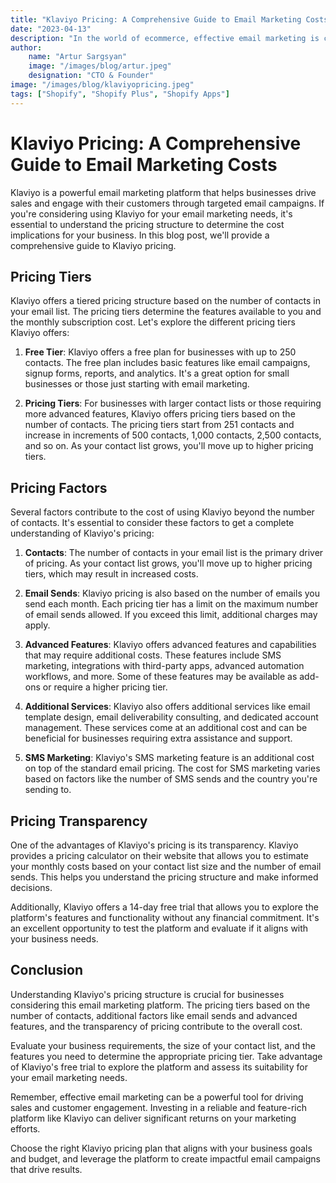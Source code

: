 ```yaml
---
title: "Klaviyo Pricing: A Comprehensive Guide to Email Marketing Costs"
date: "2023-04-13"
description: "In the world of ecommerce, effective email marketing is crucial for success. Klaviyo, a leading email marketing platform, helps businesses optimize their marketing strategies and achieve better results. When considering Klaviyo for your ecommerce business, it's essential to understand the pricing structure and its benefits."
author:
    name: "Artur Sargsyan"
    image: "/images/blog/artur.jpeg"
    designation: "CTO & Founder"
image: "/images/blog/klaviyopricing.jpeg"
tags: ["Shopify", "Shopify Plus", "Shopify Apps"]
---
```


# Klaviyo Pricing: A Comprehensive Guide to Email Marketing Costs

Klaviyo is a powerful email marketing platform that helps businesses drive sales and engage with their customers through targeted email campaigns. If you're considering using Klaviyo for your email marketing needs, it's essential to understand the pricing structure to determine the cost implications for your business. In this blog post, we'll provide a comprehensive guide to Klaviyo pricing.

## Pricing Tiers

Klaviyo offers a tiered pricing structure based on the number of contacts in your email list. The pricing tiers determine the features available to you and the monthly subscription cost. Let's explore the different pricing tiers Klaviyo offers:

1. **Free Tier**: Klaviyo offers a free plan for businesses with up to 250 contacts. The free plan includes basic features like email campaigns, signup forms, reports, and analytics. It's a great option for small businesses or those just starting with email marketing.

2. **Pricing Tiers**: For businesses with larger contact lists or those requiring more advanced features, Klaviyo offers pricing tiers based on the number of contacts. The pricing tiers start from 251 contacts and increase in increments of 500 contacts, 1,000 contacts, 2,500 contacts, and so on. As your contact list grows, you'll move up to higher pricing tiers.

## Pricing Factors

Several factors contribute to the cost of using Klaviyo beyond the number of contacts. It's essential to consider these factors to get a complete understanding of Klaviyo's pricing:

1. **Contacts**: The number of contacts in your email list is the primary driver of pricing. As your contact list grows, you'll move up to higher pricing tiers, which may result in increased costs.

2. **Email Sends**: Klaviyo pricing is also based on the number of emails you send each month. Each pricing tier has a limit on the maximum number of email sends allowed. If you exceed this limit, additional charges may apply.

3. **Advanced Features**: Klaviyo offers advanced features and capabilities that may require additional costs. These features include SMS marketing, integrations with third-party apps, advanced automation workflows, and more. Some of these features may be available as add-ons or require a higher pricing tier.

4. **Additional Services**: Klaviyo also offers additional services like email template design, email deliverability consulting, and dedicated account management. These services come at an additional cost and can be beneficial for businesses requiring extra assistance and support.

5. **SMS Marketing**: Klaviyo's SMS marketing feature is an additional cost on top of the standard email pricing. The cost for SMS marketing varies based on factors like the number of SMS sends and the country you're sending to.

## Pricing Transparency

One of the advantages of Klaviyo's pricing is its transparency. Klaviyo provides a pricing calculator on their website that allows you to estimate your monthly costs based on your contact list size and the number of email sends. This helps you understand the pricing structure and make informed decisions.

Additionally, Klaviyo offers a 14-day free trial that allows you to explore the platform's features and functionality without any financial commitment. It's an excellent opportunity to test the platform and evaluate if it aligns with your business needs.

## Conclusion

Understanding Klaviyo's pricing structure is crucial for businesses considering this email marketing platform. The pricing tiers based on the number of contacts, additional factors like email sends and advanced features, and the transparency of pricing contribute to the overall cost.

Evaluate your business requirements, the size of your contact list, and the features you need to determine the appropriate pricing tier. Take advantage of Klaviyo's free trial to explore the platform and assess its suitability for your email marketing needs.

Remember, effective email marketing can be a powerful tool for driving sales and customer engagement. Investing in a reliable and feature-rich platform like Klaviyo can deliver significant returns on your marketing efforts.

Choose the right Klaviyo pricing plan that aligns with your business goals and budget, and leverage the platform to create impactful email campaigns that drive results.
